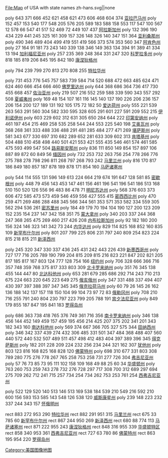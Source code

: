 <imagemap>
File:Map of USA with state names zh-hans.svg|{{{1|700px}}}|none

poly 643 371 666 452 621 458 621 473 606 468 604 374 [[亚拉巴马州]]
poly 152 457 153 540 177 548 205 576 205 589 183 588 158 553 117 547 100 567 12 578 66 547 41 517 52 469 72 449 107 437 [[阿拉斯加州]]
poly 132 396 190 434 229 441 245 325 161 309 157 326 148 326 140 347 151 364 [[亚利桑那州]]
poly 490 346 489 404 499 419 551 419 566 373 574 353 560 347 [[阿肯色州]]
poly 27 164 91 181 73 243 140 339 138 346 149 363 134 394 91 389 41 334 13 194 [[加利福尼亚州]]
poly 257 235 369 248 364 331 247 320 [[科罗拉多州]]
poly 818 185 819 206 845 195 842 180 [[康涅狄格州]]

poly 794 239 799 270 813 270 808 255 [[特拉华州]]

poly 731 453 776 545 757 583 739 584 714 520 688 472 663 485 624 471 624 460 666 454 666 460 [[佛罗里达州]]
poly 644 368 686 364 736 417 730 455 668 457 [[佐治亚州]]
poly 219 507 216 552 259 588 339 590 343 557 292 508  [[夏威夷州]] 
poly 169 48 154 107 161 116 145 140 137 190 226 206 236 157 206 154 200 127 189 131 192 105 175 72 182 50 [[爱达荷州]]
poly 555 221 539 263 563 291 560 304 582 330 595 328 605 291 601 227 591 209 552 215 [[伊利诺伊州]]
poly 603 229 602 312 631 305 650 284 644 222 [[印第安纳州]]
poly 461 197 454 215 469 258 535 258 544 244 553 225 540 198 [[艾奥瓦州]]
poly 368 268 361 333 488 336 488 291 481 285 484 277 471 269 [[堪萨斯州]]
poly 581 343 677 330 697 310 682 289 652 281 633 309 602 313 [[肯塔基州]]
poly 504 488 510 458 498 440 501 421 553 421 555 435 546 461 574 461 585 475 593 499 547 504 [[路易斯安那州]]
poly 836 111 850 149 854 157 897 106 887 89 872 60 849 56 [[缅因州]]
poly 732 253 732 263 756 254 778 266 776 275 788 278 798 296 811 268 797 268 793 242 [[马里兰州]]
poly 816 170 817 186 849 180 857 187 878 189 878 171 854 160 [[马萨诸塞州]]

poly 544 114 555 131 596 149 613 224 664 219 674 191 647 128 581 85 [[密歇根州]]
poly 448 79 456 143 453 147 461 156 461 196 541 196 541 186 513 168 510 150 520 126 556 96 483 86 478 71 [[明尼苏达州]]
poly 568 376 603 373 606 472 585 473 573 459 546 459 556 427 555 415 [[密西西比州]]
poly 470 259 471 269 486 288 488 345 566 344 561 353 571 353 582 334 559 305 562 294 536 261 [[密苏里州]]
poly 184 49 179 70 194 104 190 127 200 123 209 152 235 154 237 147 342 158 351 75 [[蒙大拿州]]
poly 340 203 337 244 368 247 368 265 475 269 460 217 426 208 [[内布拉斯加州]]
poly 92 182 180 200 156 324 146 323 141 342 73 244 [[内华达州]]
poly  829 114 825 168 852 160 835 109 [[新罕布什尔州]]
poly  801 207 799 225 806 231 797 240 809 254 823 224 815 218 815 211 [[新泽西州]]

poly 245 320 347 330 337 436 245 431 242 443 226 439 [[新墨西哥州]] 
poly 727 177 716 205 789 190 799 204 815 209 815 216 823 221 847 202 821 205 817 185 817 167 803 124 777 128 754 166 [[纽约州]]
poly 706 328 666 366 716 357 748 359 768 375 817 333 803 309 [[北卡罗来纳州]]
poly 351 76 345 138 455 144 447 80 [[北达科他州]]
poly 653 281 679 285 686 292 714 243 710 213 675 224 663 220 645 223 649 275 [[俄亥俄州]]
poly 347 331 488 337 494 407 430 397 397 388 397 347 345 345 [[俄克拉荷马州]]
poly 60 79 26 145 26 162 136 188 142 137 157 118 150 104 99 104 73 97 72 83 [[俄勒冈州]]
poly 708 210 716 255 791 240 804 230 797 223 799 205 788 191 [[宾夕法尼亚州]]
poly 849 179 855 187 847 195 841 183 [[罗得岛州]]

poly 686 363 738 418 765 376 749 361 716 356 [[南卡罗来纳州]]
poly 346 138 456 144 452 149 459 157 459 195 456 214 425 207 375 202 341 201 343 182 343 160 [[南达科他州]]
poly 569 374 667 366 705 327 575 344 [[田纳西州]]
poly 346 342 337 439 274 432 306 485 331 501 347 484 368 488 407 560 440 572 440 532 507 489 511 457 498 412 483 404 397 389 396 345 [[得克萨斯州]]
poly 182 201 228 209 224 232 256 234 244 321 162 307 [[犹他州]]
poly  803 123 816 168 825 168 828 120 [[佛蒙特州]]
poly 698 310 677 331 803 308 789 280 775 276 778 267 765 258 753 258 731 277 726 304 [[弗吉尼亚州]]
poly 57 76 73 85 73 95 111 102 158 109 168 49 88 25 60 34 [[华盛顿州]]
poly 763 260 753 259 743 278 732 276 728 297 717 308 700 312 689 297 694 275 709 262 712 241 715 257 734 254 734 262 753 253 761 254 [[西弗吉尼亚州]]

poly 522 129 520 140 513 146 513 169 538 184 539 210 549 216 592 210 600 156 593 153 585 143 548 126 538 120 [[威斯康星州]]
poly 239 148 223 232 337 244 343 157 [[怀俄明州]]


rect 883 272 953 290 [[特拉华州]]
rect  882 291 951 315 [[马里兰州]]
rect  675 33 785 60 [[新罕布什尔州]]
rect  867 244 950 269 [[新泽西州]]
rect  680 88 774 113 [[马萨诸塞州]]
rect  871 222 955 243 [[康涅狄格州]]
rect  848 316 955 339 [[华盛顿哥伦比亚特区|华盛顿特区]]
rect 858 340 953 361 [[西弗吉尼亚州]]
rect  727 63 780 86 [[佛蒙特州]]
rect  863 195 954 220 [[罗得岛州]]

</imagemap>
<noinclude>
[[Category:美国图像地图]]
</noinclude>